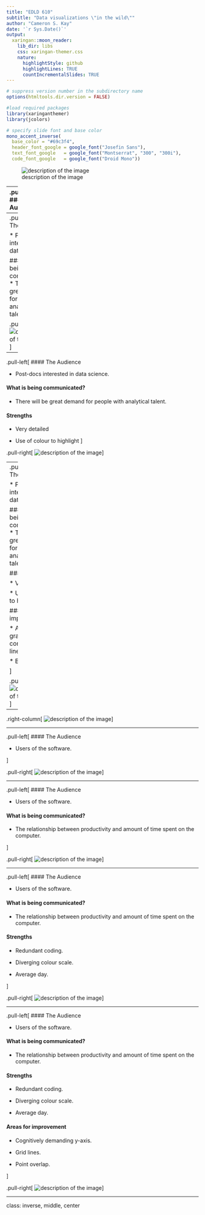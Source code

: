 ```yaml
---
title: "EDLD 610"
subtitle: "Data visualizations \"in the wild\""  
author: "Cameron S. Kay"
date: '`r Sys.Date()`'
output:
  xaringan::moon_reader:
    lib_dir: libs
    css: xaringan-themer.css
    nature:
      highlightStyle: github
      highlightLines: TRUE
      countIncrementalSlides: TRUE
---
```


```r
# suppress version number in the subdirectory name
options(htmltools.dir.version = FALSE)

#load required packages
library(xaringanthemer)
library(jcolors)
```

```r
# specify slide font and base color
mono_accent_inverse(
  base_color = "#69c3f4",
  header_font_google = google_font("Josefin Sans"),
  text_font_google   = google_font("Montserrat", "300", "300i"),
  code_font_google   = google_font("Droid Mono"))
```

![description of the image](images/insight_ds.png)

---
.pull-left[
#### The Audience

* Post-docs interested in data science. 
]

.pull-right[
![description of the image](images/insight_ds.png)
]

---
.pull-left[
#### The Audience

* Post-docs interested in data science. 

#### What is being communicated?
* There will be great demand for people with analytical talent. 
]

.pull-right[
![description of the image](images/insight_ds.png)
]
---
.pull-left[
#### The Audience

* Post-docs interested in data science. 

#### What is being communicated?
* There will be great demand for people with analytical talent. 

#### Strengths

* Very detailed

* Use of colour to highlight
]

.pull-right[
![description of the image](images/insight_ds.png)
]

---
.pull-left[
#### The Audience

* Post-docs interested in data science. 

#### What is being communicated?
* There will be great demand for people with analytical talent. 

#### Strengths

* Very detailed

* Use of colour to highlight

#### Areas for improvement

* Axes and gratuitous connecting lines

* Bars




]

.pull-right[
![description of the image](images/insight_ds.png)
]
---

.right-column[
![description of the image](images/rescue_time.png)
]

---

.pull-left[ 
#### The Audience

* Users of the software. 

]

.pull-right[
![description of the image](images/rescue_time.png)
]

---

.pull-left[ 
#### The Audience

* Users of the software. 

#### What is being communicated?

* The relationship between productivity and amount of time spent on the computer. 

]

.pull-right[
![description of the image](images/rescue_time.png)
]

---

.pull-left[ 
#### The Audience

* Users of the software. 

#### What is being communicated?

* The relationship between productivity and amount of time spent on the computer. 

#### Strengths

* Redundant coding. 

* Diverging colour scale.

* Average day.

]

.pull-right[
![description of the image](images/rescue_time.png)
]

---

.pull-left[ 
#### The Audience

* Users of the software. 

#### What is being communicated?

* The relationship between productivity and amount of time spent on the computer. 

#### Strengths

* Redundant coding. 

* Diverging colour scale.

* Average day.

#### Areas for improvement

* Cognitively demanding y-axis. 

* Grid lines.

* Point overlap. 

]

.pull-right[
![description of the image](images/rescue_time.png)
]

---
class: inverse, middle, center
